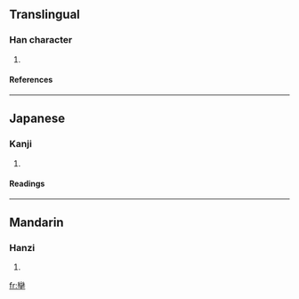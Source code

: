 ==Translingual==
===Han character===
{{Han char|rad=十|as=19|sn=21|four=|canj=女火十 (VFJ)}}
# {{defn|Han|sort=十19}}
====References====
{{Han ref|kx=0157.230|dkj=02772|dj=0361.130|hdz=10067.130|uh=535B|ud=21339}}
----
==Japanese==
===Kanji===
{{ja-kanji|grade=|rs=十19}}
# {{defn|Japanese}} 
====Readings====
{{ja-readings|on=[[しゅつ]] (shutsu)|kun=[[ひきいる]] (hikiiru)}}
----
==Mandarin==
===Hanzi===
{{cmn-hanzi|pin=[[shuài]] (shuai4)|wg=shuai<sup>4</sup>}}
# {{defn|Mandarin}}

[[fr:卛]]